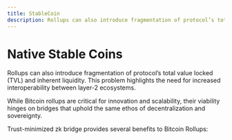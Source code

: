 ```yaml
---
title: StableCoin
description: Rollups can also introduce fragmentation of protocol’s total value locked (TVL) and inherent liquidity.
---
```



# Native Stable Coins

Rollups can also introduce fragmentation of protocol’s total value locked (TVL) and inherent liquidity. This problem highlights the need for increased interoperability between layer-2 ecosystems.

While Bitcoin rollups are critical for innovation and scalability, their viability hinges on bridges that uphold the same ethos of decentralization and sovereignty.

Trust-minimized zk bridge provides several benefits to Bitcoin Rollups:

<ZoomImage src="/assets/native-stable-coin.png" alt="native stable coin" />
